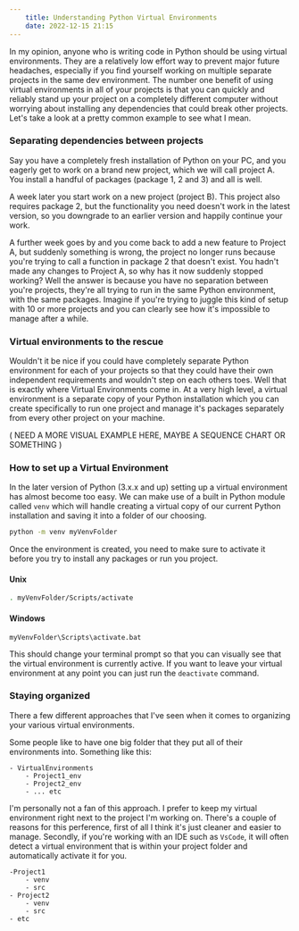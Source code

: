```yaml
---
    title: Understanding Python Virtual Environments
    date: 2022-12-15 21:15
---
```


In my opinion, anyone who is writing code in Python should be using virtual environments. They are a relatively low effort way to prevent major future headaches, especially if you find yourself working on multiple separate projects in the same dev environment. The number one benefit of using virtual environments in all of your projects is that you can quickly and reliably stand up your project on a completely different computer without worrying about installing any dependencies that could break other projects. Let's take a look at a pretty common example to see what I mean.

### Separating dependencies between projects

Say you have a completely fresh installation of Python on your PC, and you eagerly get to work on a brand new project, which we will call project A. You install a handful of packages (package 1, 2 and 3) and all is well.

A week later you start work on a new project (project B). This project also requires package 2, but the functionality you need doesn't work in the latest version, so you downgrade to an earlier version and happily continue your work.

A further week goes by and you come back to add a new feature to Project A, but suddenly something is wrong, the project no longer runs because you're trying to call a function in package 2 that doesn't exist. You hadn't made any changes to Project A, so why has it now suddenly stopped working? Well the answer is because you have no separation between you're projects, they're all trying to run in the same Python environment, with the same packages. Imagine if you're trying to juggle this kind of setup with 10 or more projects and you can clearly see how it's impossible to manage after a while.

### Virtual environments to the rescue

Wouldn't it be nice if you could have completely separate Python environment for each of your projects so that they could have their own independent requirements and wouldn't step on each others toes. Well that is exactly where Virtual Environments come in. At a very high level, a virtual environment is a separate copy of your Python installation which you can create specifically to run one project and manage it's packages separately from every other project on your machine. 

( NEED A MORE VISUAL EXAMPLE HERE, MAYBE A SEQUENCE CHART OR SOMETHING )

### How to set up a Virtual Environment

In the later version of Python (3.x.x and up) setting up a virtual environment has almost become too easy. We can make use of a built in Python module called `venv` which will handle creating a virtual copy of our current Python installation and saving it into a folder of our choosing.

```bash
python -m venv myVenvFolder
```

Once the environment is created, you need to make sure to activate it before you try to install any packages or run you project.

#### Unix
```bash
. myVenvFolder/Scripts/activate
```

#### Windows
```batch
myVenvFolder\Scripts\activate.bat
```

This should change your terminal prompt so that you can visually see that the virtual environment is currently active. If you want to leave your virtual environment at any point you can just run the `deactivate` command.

### Staying organized

There a few different approaches that I've seen when it comes to organizing your various virtual environments. 

Some people like to have one big folder that they put all of their environments into. Something like this:

```
- VirtualEnvironments
	- Project1_env
	- Project2_env
	- ... etc
```

I'm personally not a fan of this approach. I prefer to keep my virtual environment right next to the project I'm working on. There's a couple of reasons for this perference, first of all I think it's just cleaner and easier to manage. Secondly, if you're working with an IDE such as `VsCode`, it will often detect a virtual environment that is within your project folder and automatically activate it for you.

```
-Project1
	- venv
	- src 
- Project2
	- venv
	- src
- etc
```